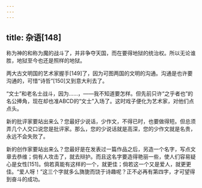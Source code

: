 ```yaml
---
---
---
```

title: 杂语[148]
---




称为神的和称为魔的战斗了，并非争夺天国，而在要得地狱的统治权。所以无论谁胜，地狱至今也还是照样的地狱。

两大古文明国的艺术家握手[149]了，因为可图两国的文明的沟通。沟通是也许要沟通的，可惜“诗哲”[150]又到意大利去了。

“文士”和老名士战斗，因为……，——我不知道要怎样。但先前只许“之乎者也”的名公捧角，现在却也准ABCD的“文士”入场了。这时戏子便化为艺术家，对他们点点头。

新的批评家要站出来么？您最好少说话，少作文，不得已时，也要做得短。但总须弄几个人交口说您是批评家。那么，您的少说话就是高深，您的少作文就是名贵，永远不会失败了。

新的创作家要站出来么？您最好是在发表过一篇作品之后，另造一个名字，写点文章去恭维；倘有人攻击了，就去辩护。而且这名字要造得艳丽一些，使人们容易疑心是女性[151]。倘若真能有这样的一个，就更佳；倘若这一个又是爱人，就更更佳。“爱人呀！”这三个字就多么旖旎而饶于诗趣呢？正不必再有第四字，才可望得到奋斗的成功。